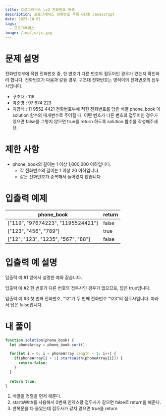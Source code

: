 ```yaml
---
title: 프로그래머스 Lv2 전화번호 목록
description: 프로그래머스 전화번호 목록 with JavaScript
date: 2023-10-01
tags:
  - 프로그래머스
image: /img/js/js.jpg
---
```


# 문제 설명
전화번호부에 적힌 전화번호 중, 한 번호가 다른 번호의 접두어인 경우가 있는지 확인하려 합니다.
전화번호가 다음과 같을 경우, 구조대 전화번호는 영석이의 전화번호의 접두사입니다.
* 구조대 : 119
* 박준영 : 97 674 223
* 지영석 : 11 9552 4421
전화번호부에 적힌 전화번호를 담은 배열 phone_book 이 solution 함수의 매개변수로 주어질 때, 어떤 번호가 다른 번호의 접두어인 경우가 있으면 false를 그렇지 않으면 true를 return 하도록 solution 함수를 작성해주세요.

# 제한 사항
* phone_book의 길이는 1 이상 1,000,000 이하입니다.
  * 각 전화번호의 길이는 1 이상 20 이하입니다.
  * 같은 전화번호가 중복해서 들어있지 않습니다.
# 입출력 예제
| phone_book              | return |
|--------|-----|
| ["119", "97674223", "1195524421"] | false  |
| ["123", "456", "789"]             | true   |
| ["12", "123", "1235", "567", "88"] | false  |

# 입출력 예 설명
입출력 예 #1
앞에서 설명한 예와 같습니다.

입출력 예 #2
한 번호가 다른 번호의 접두사인 경우가 없으므로, 답은 true입니다.

입출력 예 #3
첫 번째 전화번호, “12”가 두 번째 전화번호 “123”의 접두사입니다. 따라서 답은 false입니다.

# 내 풀이
```js
function solution(phone_book) {
  let phoneArray = phone_book.sort(); 

  for(let i = 0; i < phoneArray.length - 1; i++) {
    if(phoneArray[i + 1].startsWith(phoneArray[i])) { 
      return false;
    }
  }
  
  return true;
}
```
1. 배열을 정렬을 먼저 해준다.
2. startsWith를 사용해서 0번째 인덱스랑 접두사가 같으면 false로 return을 해준다.
3. 반복문을 다 돌았는데 접두사가 같지 않으면 true를 return